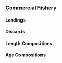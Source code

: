 ### Commercial Fishery

#### Landings

#### Discards

#### Length Compositions

#### Age Compositions
